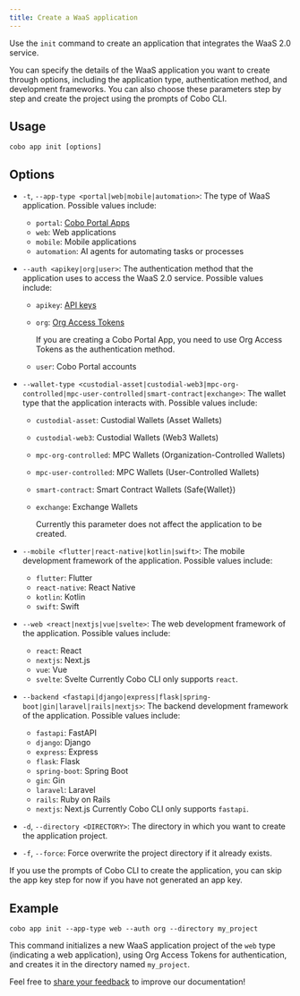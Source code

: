 ```yaml
---
title: Create a WaaS application
---
```


Use the `init` command to create an application that integrates the WaaS 2.0 service.

You can specify the details of the WaaS application you want to create through options, including the application type, authentication method, and development frameworks. You can also choose these parameters step by step and create the project using the prompts of Cobo CLI.

## Usage

```shell
cobo app init [options]
```

## Options
- `-t`, `--app-type <portal|web|mobile|automation>`: The type of WaaS application. Possible values include:
  - `portal`: [Cobo Portal Apps](/v2/apps/introduction)
  - `web`: Web applications
  - `mobile`: Mobile applications
  - `automation`: AI agents for automating tasks or processes

- `--auth <apikey|org|user>`: The authentication method that the application uses to access the WaaS 2.0 service. Possible values include:
  - `apikey`: [API keys](/v2/guides/overview/cobo-auth#api-key)
  - `org`: [Org Access Tokens](/v2/apps/org-access-tokens)

    <Note>If you are creating a Cobo Portal App, you need to use Org Access Tokens as the authentication method.</Note>

  - `user`: Cobo Portal accounts

- `--wallet-type <custodial-asset|custodial-web3|mpc-org-controlled|mpc-user-controlled|smart-contract|exchange>`: The wallet type that the application interacts with. Possible values include:
  - `custodial-asset`: Custodial Wallets (Asset Wallets)
  - `custodial-web3`: Custodial Wallets (Web3 Wallets)
  - `mpc-org-controlled`: MPC Wallets (Organization-Controlled Wallets)
  - `mpc-user-controlled`: MPC Wallets (User-Controlled Wallets)
  - `smart-contract`: Smart Contract Wallets (Safe{Wallet})
  - `exchange`: Exchange Wallets

    <Note>Currently this parameter does not affect the application to be created.</Note>

- `--mobile <flutter|react-native|kotlin|swift>`: The mobile development framework of the application. Possible values include:
  - `flutter`: Flutter
  - `react-native`: React Native
  - `kotlin`: Kotlin
  - `swift`: Swift

- `--web <react|nextjs|vue|svelte>`: The web development framework of the application. Possible values include:
  - `react`: React
  - `nextjs`: Next.js
  - `vue`: Vue
  - `svelte`: Svelte
<Note>Currently Cobo CLI only supports `react`.</Note>


- `--backend <fastapi|django|express|flask|spring-boot|gin|laravel|rails|nextjs>`: The backend development framework of the application. Possible values include:
  - `fastapi`: FastAPI
  - `django`: Django
  - `express`: Express
  - `flask`: Flask
  - `spring-boot`: Spring Boot
  - `gin`: Gin
  - `laravel`: Laravel
  - `rails`: Ruby on Rails
  - `nextjs`: Next.js
<Note>Currently Cobo CLI only supports `fastapi`.</Note>

- `-d`, `--directory <DIRECTORY>`: The directory in which you want to create the application project. 
- `-f`, `--force`: Force overwrite the project directory if it already exists.

<Note>If you use the prompts of Cobo CLI to create the application, you can skip the app key step for now if you have not generated an app key.</Note>

## Example

```shell
cobo app init --app-type web --auth org --directory my_project
```

This command initializes a new WaaS application project of the `web` type (indicating a web application), using Org Access Tokens for authentication, and creates it in the directory named `my_project`.

<Tip>Feel free to [share your feedback](https://forms.zohopublic.com/cobo/form/DocumentFeedbackForm/formperma/QvLOhxJv1_JMsJ-1dleZ8Itb_7rzN-LtgvsDdxosoVI) to improve our documentation!</Tip>